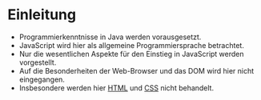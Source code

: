 # Einleitung

- Programmierkenntnisse in Java werden vorausgesetzt.
- JavaScript wird hier als allgemeine Programmiersprache betrachtet.
- Nur die wesentlichen Aspekte für den Einstieg in JavaScript werden vorgestellt.
- Auf die Besonderheiten der Web-Browser und das DOM wird hier nicht eingegangen.
- Insbesondere werden hier [HTML](/html-kompakt) und [CSS](/css-kompakt) nicht behandelt.
